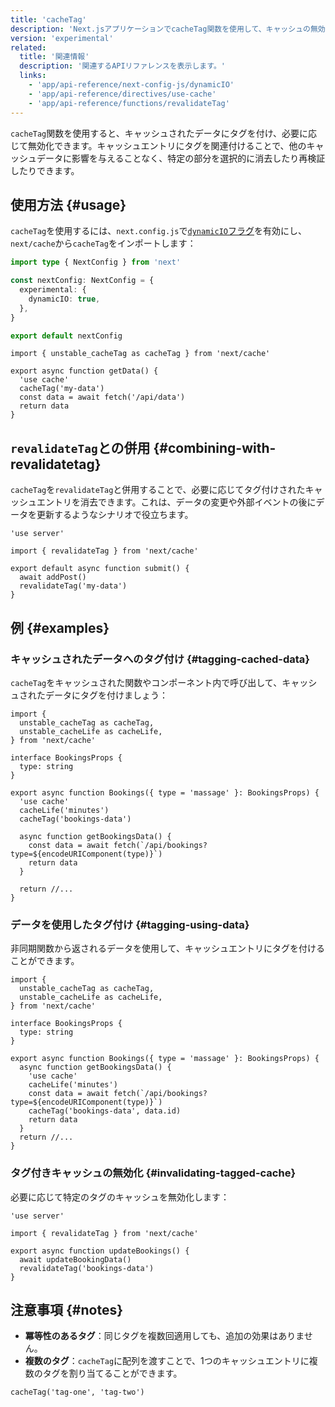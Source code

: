 ```yaml
---
title: 'cacheTag'
description: 'Next.jsアプリケーションでcacheTag関数を使用して、キャッシュの無効化を管理する方法を学びます。'
version: 'experimental'
related:
  title: '関連情報'
  description: '関連するAPIリファレンスを表示します。'
  links:
    - 'app/api-reference/next-config-js/dynamicIO'
    - 'app/api-reference/directives/use-cache'
    - 'app/api-reference/functions/revalidateTag'
---
```


`cacheTag`関数を使用すると、キャッシュされたデータにタグを付け、必要に応じて無効化できます。キャッシュエントリにタグを関連付けることで、他のキャッシュデータに影響を与えることなく、特定の部分を選択的に消去したり再検証したりできます。

## 使用方法 {#usage}

`cacheTag`を使用するには、`next.config.js`で[`dynamicIO`フラグ](/docs/app/api-reference/next-config-js/dynamicIO)を有効にし、`next/cache`から`cacheTag`をインポートします：

```ts title="next.config.ts"
import type { NextConfig } from 'next'

const nextConfig: NextConfig = {
  experimental: {
    dynamicIO: true,
  },
}

export default nextConfig
```

```tsx title="app/actions.ts"
import { unstable_cacheTag as cacheTag } from 'next/cache'

export async function getData() {
  'use cache'
  cacheTag('my-data')
  const data = await fetch('/api/data')
  return data
}
```

## `revalidateTag`との併用 {#combining-with-revalidatetag}

`cacheTag`を`revalidateTag`と併用することで、必要に応じてタグ付けされたキャッシュエントリを消去できます。これは、データの変更や外部イベントの後にデータを更新するようなシナリオで役立ちます。

```tsx title="app/submit.ts"
'use server'

import { revalidateTag } from 'next/cache'

export default async function submit() {
  await addPost()
  revalidateTag('my-data')
}
```

## 例 {#examples}

### キャッシュされたデータへのタグ付け {#tagging-cached-data}

`cacheTag`をキャッシュされた関数やコンポーネント内で呼び出して、キャッシュされたデータにタグを付けましょう：

```tsx title="app/components/bookings.tsx"
import {
  unstable_cacheTag as cacheTag,
  unstable_cacheLife as cacheLife,
} from 'next/cache'

interface BookingsProps {
  type: string
}

export async function Bookings({ type = 'massage' }: BookingsProps) {
  'use cache'
  cacheLife('minutes')
  cacheTag('bookings-data')

  async function getBookingsData() {
    const data = await fetch(`/api/bookings?type=${encodeURIComponent(type)}`)
    return data
  }

  return //...
}
```

### データを使用したタグ付け {#tagging-using-data}

非同期関数から返されるデータを使用して、キャッシュエントリにタグを付けることができます。

```tsx title="app/components/bookings.tsx"
import {
  unstable_cacheTag as cacheTag,
  unstable_cacheLife as cacheLife,
} from 'next/cache'

interface BookingsProps {
  type: string
}

export async function Bookings({ type = 'massage' }: BookingsProps) {
  async function getBookingsData() {
    'use cache'
    cacheLife('minutes')
    const data = await fetch(`/api/bookings?type=${encodeURIComponent(type)}`)
    cacheTag('bookings-data', data.id)
    return data
  }
  return //...
}
```

### タグ付きキャッシュの無効化 {#invalidating-tagged-cache}

必要に応じて特定のタグのキャッシュを無効化します：

```tsx title="app/actions.ts"
'use server'

import { revalidateTag } from 'next/cache'

export async function updateBookings() {
  await updateBookingData()
  revalidateTag('bookings-data')
}
```

## 注意事項 {#notes}

- **冪等性のあるタグ**：同じタグを複数回適用しても、追加の効果はありません。
- **複数のタグ**：`cacheTag`に配列を渡すことで、1つのキャッシュエントリに複数のタグを割り当てることができます。

```tsx
cacheTag('tag-one', 'tag-two')
```
